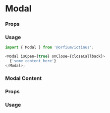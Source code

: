 
<Meta of={ModalStories} />

# Modal

### Props

<ArgTypes of={Modal} />

### Usage

```js
import { Modal } from '@orfium/ictinus';

<Modal isOpen={true} onClose={closeCallback}>
  {'some content here'}
</Modal>;
```

<Canvas of={ModalStories.Modal} />

### Modal Content

### Props

<ArgTypes of={ModalContent} />

### Usage

```js
import { Modal, ModalContent } from '@orfium/ictinus';

<Modal
  isOpen={true}
  onClose={closeFunc}
  contentProps={{
    label: 'Label',
    heading: 'Heading',
    message:
      'Lorem ipsum dolor sit amet, consectetur adipiscing elit. Maecenas tristique eros at fringilla fringilla. Donec volutpat lobortis euismod',
    primaryCTALabel: 'Do Action',
    primaryCTA: actionCallback,
    secondaryCTALabel: 'Cancel',
    secondaryCTA: cancelCallback,
  }}
></Modal>;
```

<Canvas of={ModalStories.ModalContent} />
